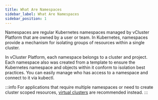```yaml
---
title: What Are Namespaces
sidebar_label: What Are Namespaces
sidebar_position: 1
---
```


Namespaces are regular Kubernetes namespaces managed by vCluster Platform that are owned by a user or team.
In Kubernetes, namespaces provide a mechanism for isolating groups of resources within a single cluster.

In vCluster Platform, each namespace belongs to a cluster and project. Each namespace also was created from a template to ensure the Kubernetes namespace and objects within it conform to isolation best practices.
You can easily manage who has access to a namespace and connect to it via kubectl.

:::info
For applications that require multiple namespaces or need to create cluster scoped resources, [virtual clusters](../virtual-clusters/what-are-virtual-clusters.mdx) are recommended instead.
:::
